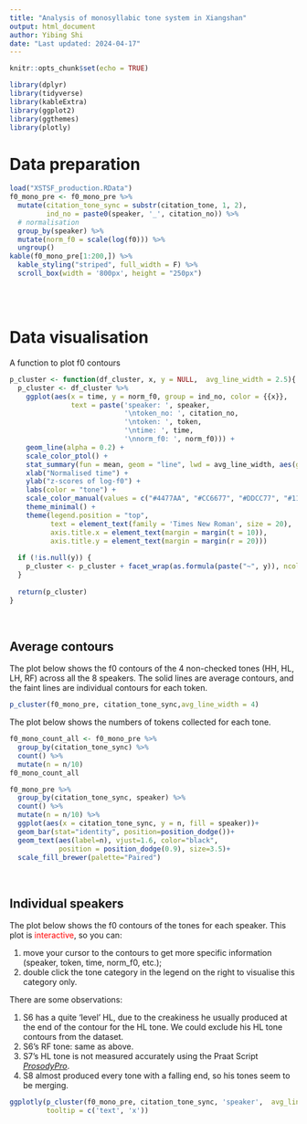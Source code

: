 ```yaml
---
title: "Analysis of monosyllabic tone system in Xiangshan"
output: html_document
author: Yibing Shi
date: "Last updated: 2024-04-17"
---
```


```r
knitr::opts_chunk$set(echo = TRUE)

library(dplyr)
library(tidyverse)
library(kableExtra)
library(ggplot2)
library(ggthemes)
library(plotly)
```

# Data preparation
```r
load("XSTSF_production.RData")
f0_mono_pre <- f0_mono_pre %>% 
  mutate(citation_tone_sync = substr(citation_tone, 1, 2),
         ind_no = paste0(speaker, '_', citation_no)) %>% 
  # normalisation
  group_by(speaker) %>%
  mutate(norm_f0 = scale(log(f0))) %>% 
  ungroup()
kable(f0_mono_pre[1:200,]) %>%
  kable_styling("striped", full_width = F) %>%
  scroll_box(width = '800px', height = "250px")
```
<br>
<br>

# Data visualisation
A function to plot f0 contours
```r
p_cluster <- function(df_cluster, x, y = NULL,  avg_line_width = 2.5){
  p_cluster <- df_cluster %>% 
    ggplot(aes(x = time, y = norm_f0, group = ind_no, color = {{x}}, 
               text = paste('speaker: ', speaker, 
                            '\ntoken_no: ', citation_no, 
                            '\ntoken: ', token, 
                            '\ntime: ', time, 
                            '\nnorm_f0: ', norm_f0))) +
    geom_line(alpha = 0.2) +
    scale_color_ptol() +
    stat_summary(fun = mean, geom = "line", lwd = avg_line_width, aes(group = {{x}}), lty = 1) +
    xlab("Normalised time") +
    ylab("z-scores of log-f0") + 
    labs(color = "tone") +
    scale_color_manual(values = c("#4477AA", "#CC6677", "#DDCC77", "#117733"))+
    theme_minimal() +
    theme(legend.position = "top",
          text = element_text(family = 'Times New Roman', size = 20),
          axis.title.x = element_text(margin = margin(t = 10)),
          axis.title.y = element_text(margin = margin(r = 20)))
  
  if (!is.null(y)) {
    p_cluster <- p_cluster + facet_wrap(as.formula(paste("~", y)), ncol = 4, labeller = label_both)
  }
  
  return(p_cluster)
}
```
<br>

## Average contours
The plot below shows the f0 contours of the 4 non-checked tones (HH, HL, LH, RF) across all the 8 speakers. The solid lines are average contours, and the faint lines are individual contours for each token.

```r
p_cluster(f0_mono_pre, citation_tone_sync,avg_line_width = 4)
```

The plot below shows the numbers of tokens collected for each tone. 
```r
f0_mono_count_all <- f0_mono_pre %>% 
  group_by(citation_tone_sync) %>% 
  count() %>% 
  mutate(n = n/10) 
f0_mono_count_all

f0_mono_pre %>% 
  group_by(citation_tone_sync, speaker) %>% 
  count() %>% 
  mutate(n = n/10) %>% 
  ggplot(aes(x = citation_tone_sync, y = n, fill = speaker))+
  geom_bar(stat="identity", position=position_dodge())+
  geom_text(aes(label=n), vjust=1.6, color="black",
            position = position_dodge(0.9), size=3.5)+
  scale_fill_brewer(palette="Paired")
```


<br>

## Individual speakers
The plot below shows the f0 contours of the tones for each speaker. This plot is <span style="color: red;">interactive</span>, so you can:  

1. move your cursor to the contours to get more specific information (speaker, token, time, norm_f0, etc.);  
2. double click the tone category in the legend on the right to visualise this category only. 

There are some observations:  

1. S6 has a quite 'level' HL, due to the creakiness he usually produced at the end of the contour for the HL tone. We could exclude his HL tone contours from the dataset.  
2. S6's RF tone: same as above.  
3. S7's HL tone is not measured accurately using the Praat Script [*ProsodyPro*](https://www.homepages.ucl.ac.uk/~uclyyix/ProsodyPro/).  
4. S8 almost produced every tone with a falling end, so his tones seem to be merging.

```r
ggplotly(p_cluster(f0_mono_pre, citation_tone_sync, 'speaker',  avg_line_width = 1.5), 
         tooltip = c('text', 'x'))
```



